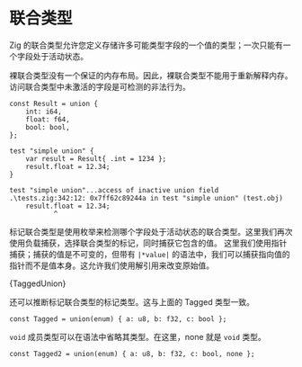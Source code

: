 

# 联合类型

Zig 的联合类型允许您定义存储许多可能类型字段的一个值的类型；一次只能有一个字段处于活动状态。

裸联合类型没有一个保证的内存布局。因此，裸联合类型不能用于重新解释内存。
访问联合类型中未激活的字段是可检测的非法行为。

```zig
const Result = union {
    int: i64,
    float: f64,
    bool: bool,
};

test "simple union" {
    var result = Result{ .int = 1234 };
    result.float = 12.34;
}
```

```
test "simple union"...access of inactive union field
.\tests.zig:342:12: 0x7ff62c89244a in test "simple union" (test.obj)
    result.float = 12.34;
           ^
```

标记联合类型是使用枚举来检测哪个字段处于活动状态的联合类型。这里我们再次使用负载捕获，选择联合类型的标记，同时捕获它包含的值。
这里我们使用指针捕获；捕获的值是不可变的，但带有 `|*value|` 的语法中，我们可以捕获指向值的指针而不是值本身。这允许我们使用解引用来改变原始值。

<CodeBlock language="zig">{TaggedUnion}</CodeBlock>

还可以推断标记联合类型的标记类型。这与上面的 Tagged 类型一致。

```zig
const Tagged = union(enum) { a: u8, b: f32, c: bool };
```

`void` 成员类型可以在语法中省略其类型。在这里，none 就是 `void` 类型。

```zig
const Tagged2 = union(enum) { a: u8, b: f32, c: bool, none };
```
